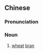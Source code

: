 {{also|麸皮}}
==Chinese==
{{zh-forms|s=麸皮}}

===Pronunciation===
{{zh-pron
|m=fūpí
|c=fu1 pei4
|cat=n
}}

===Noun===
{{zh-noun}}

# [[wheat]] [[bran]]